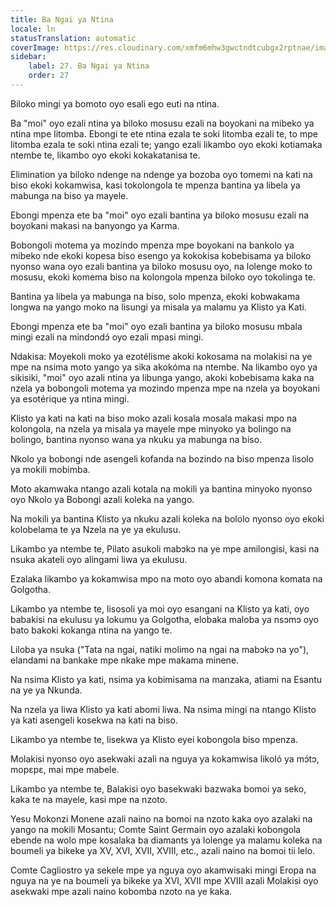 ```yaml
---
title: Ba Ngai ya Ntina
locale: ln
statusTranslation: automatic
coverImage: https://res.cloudinary.com/xmfm6mhw3gwctndtcubgx2rptnae/image/upload/v1741354419/small_cover_la_gran_rebelion_28716e29d2.webp
sidebar:
    label: 27. Ba Ngai ya Ntina
    order: 27
---
```

Biloko mingi ya bomoto oyo esali ego euti na ntina.

Ba "moi" oyo ezali ntina ya biloko mosusu ezali na boyokani na mibeko ya ntina mpe litomba. Ebongi te ete ntina ezala te soki litomba ezali te, to mpe litomba ezala te soki ntina ezali te; yango ezali likambo oyo ekoki kotiamaka ntembe te, likambo oyo ekoki kokakatanisa te.

Elimination ya biloko ndenge na ndenge ya bozoba oyo tomemi na kati na biso ekoki kokamwisa, kasi tokolongola te mpenza bantina ya libela ya mabunga na biso ya mayele.

Ebongi mpenza ete ba "moi" oyo ezali bantina ya biloko mosusu ezali na boyokani makasi na banyongo ya Karma.

Bobongoli motema ya mozindo mpenza mpe boyokani na bankolo ya mibeko nde ekoki kopesa biso esengo ya kokokisa kobebisama ya biloko nyonso wana oyo ezali bantina ya biloko mosusu oyo, na lolenge moko to mosusu, ekoki komema biso na kolongola mpenza biloko oyo tokolinga te.

Bantina ya libela ya mabunga na biso, solo mpenza, ekoki kobwakama longwa na yango moko na lisungi ya misala ya malamu ya Klisto ya Kati.

Ebongi mpenza ete ba "moi" oyo ezali bantina ya biloko mosusu mbala mingi ezali na mindɔndɔ́ oyo ezali mpasi mingi.

Ndakisa: Moyekoli moko ya ezotélisme akoki kokosama na molakisi na ye mpe na nsima moto yango ya sika akokóma na ntembe. Na likambo oyo ya sikisiki, "moi" oyo azali ntina ya libunga yango, akoki kobebisama kaka na nzela ya bobongoli motema ya mozindo mpenza mpe na nzela ya boyokani ya esotérique ya ntina mingi.

Klisto ya kati na kati na biso moko azali kosala mosala makasi mpo na kolongola, na nzela ya misala ya mayele mpe minyoko ya bolingo na bolingo, bantina nyonso wana ya nkuku ya mabunga na biso.

Nkolo ya bobongi nde asengeli kofanda na bozindo na biso mpenza lisolo ya mokili mobimba.

Moto akamwaka ntango azali kotala na mokili ya bantina minyoko nyonso oyo Nkolo ya Bobongi azali koleka na yango.

Na mokili ya bantina Klisto ya nkuku azali koleka na bololo nyonso oyo ekoki kolobelama te ya Nzela na ye ya ekulusu.

Likambo ya ntembe te, Pilato asukoli mabɔkɔ na ye mpe amilongisi, kasi na nsuka akateli oyo alingami liwa ya ekulusu.

Ezalaka likambo ya kokamwisa mpo na moto oyo abandi komona komata na Golgotha.

Likambo ya ntembe te, lisosoli ya moi oyo esangani na Klisto ya kati, oyo babakisi na ekulusu ya lokumu ya Golgotha, elobaka maloba ya nsɔmɔ oyo bato bakoki kokanga ntina na yango te.

Liloba ya nsuka ("Tata na ngai, natiki molimo na ngai na mabɔkɔ na yo"), elandami na bankake mpe nkake mpe makama minene.

Na nsima Klisto ya kati, nsima ya kobimisama na manzaka, atiami na Esantu na ye ya Nkunda.

Na nzela ya liwa Klisto ya kati abomi liwa. Na nsima mingi na ntango Klisto ya kati asengeli kosekwa na kati na biso.

Likambo ya ntembe te, lisekwa ya Klisto eyei kobongola biso mpenza.

Molakisi nyonso oyo asekwaki azali na nguya ya kokamwisa likoló ya mɔ́tɔ, mopɛpɛ, mai mpe mabele.

Likambo ya ntembe te, Balakisi oyo basekwaki bazwaka bomoi ya seko, kaka te na mayele, kasi mpe na nzoto.

Yesu Mokonzi Monene azali naino na bomoi na nzoto kaka oyo azalaki na yango na mokili Mosantu; Comte Saint Germain oyo azalaki kobongola ebende na wolo mpe kosalaka ba diamants ya lolenge ya malamu koleka na boumeli ya bikeke ya XV, XVI, XVII, XVIII, etc., azali naino na bomoi tii lelo.

Comte Cagliostro ya sekele mpe ya nguya oyo akamwisaki mingi Eropa na nguya na ye na boumeli ya bikeke ya XVI, XVII mpe XVIII azali Molakisi oyo asekwaki mpe azali naino kobomba nzoto na ye kaka.

